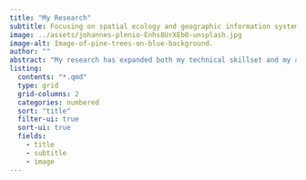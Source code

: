 ```yaml
---
title: "My Research"
subtitle: Focusing on spatial ecology and geographic information systems.
image: ../assets/johannes-plenio-Enhs8UrXEb0-unsplash.jpg
image-alt: Image-of-pine-trees-on-blue-background.
author: ""
abstract: "My research has expanded both my technical skillset and my appreciation for science. Much of my work has focused on assessing wildlife and their habitats using geospatial tools and techniques."
listing:
  contents: "*.qmd"
  type: grid
  grid-columns: 2
  categories: numbered
  sort: "title"
  filter-ui: true  
  sort-ui: true
  fields: 
    - title
    - subtitle
    - image
---
```


